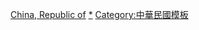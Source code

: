 {{Template category}}
[[Category:亞洲各國政治模板|China, Republic of]]
[[Category:中華民國政治|*]]
[[Category:中華民國模板|Category:中華民國模板]]